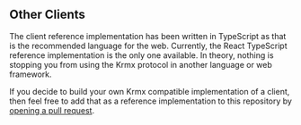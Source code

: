 ## Other Clients
The client reference implementation has been written in TypeScript as that is the recommended language for the web. Currently, the React TypeScript reference implementation is the only one available. In theory, nothing is stopping you from using the Krmx protocol in another language or web framework.

If you decide to build your own Krmx compatible implementation of a client, then feel free to add that as a reference implementation to this repository by [opening a pull request](https://github.com/simonkarman/krmx).
